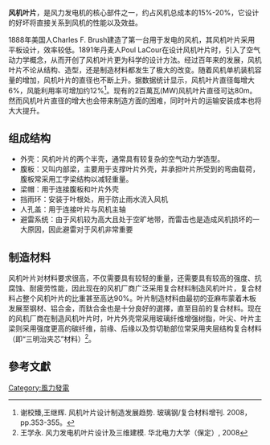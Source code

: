 {{multiple issues|
{{expert|time=2014-04-15T02:12:10+00:00}}
{{unreferenced|time=2014-04-15T02:12:10+00:00}}
}}
'''风机叶片'''，是风力发电机的核心部件之一，约占风机总成本的15%-20%，它设计的好坏将直接关系到风机的性能以及效益。

1888年美国人Charles F. Brush建造了第一台用于发电的风机，其风机叶片采用平板设计，效率较低。1891年丹麦人Poul LaCour在设计风机叶片时，引入了空气动力学概念，从而开创了风机叶片更为科学的设计方法。经过百年来的发展，风机叶片不论从结构、造型，还是制造材料都发生了极大的改变。随着风机单机装机容量的增加，风机叶片的直径也不断上升。据数据统计显示，风机叶片直径每增大6%，风能利用率可增加约12%<ref>谢校臻,王继辉. 风机叶片设计制造发展趋势. 玻璃钢/复合材料增刊. 2008，pp.353-355。</ref>。现有的2百萬瓦(MW)风机叶片直径可达80m。然而风机叶片直径的增大也会带来制造方面的困难，同时叶片的运输安装成本也将大大提升。

== 组成结构 ==
* 外壳：风机叶片的两个半壳，通常具有较复杂的空气动力学造型。
* 腹板：又叫内部梁，主要用于支撑叶片外壳，并承担叶片所受到的弯曲载荷，腹板常采用工字梁结构以减轻重量。
* 梁帽：用于连接腹板和叶片外壳
* 挡雨环：安装于叶根处，用于防止雨水流入风机
* 人孔盖：用于连接叶片与风机主轴
* 避雷系统：由于风机较为高大且处于空旷地带，而雷击也是造成风机损坏的一大原因，因此避雷对于风机非常重要

== 制造材料 ==
风机叶片对材料要求很高，不仅需要具有较轻的重量，还需要具有较高的强度、抗腐蚀、耐疲劳性能，因此现在的风机厂商广泛采用复合材料制造风机叶片，复合材料占整个风机叶片的比重甚至高达90%。叶片制造材料由最初的亚麻布蒙着木板发展至钢材、铝合金，而鈦合金也是十分良好的選擇，直至目前的复合材料。现在的风机厂商在制造风机叶片时，叶片外壳常采用玻璃纤维增强树脂，叶尖、叶片主梁则采用强度更高的碳纤维，前缘、后缘以及剪切勒部位常采用夹层结构复合材料（即“三明治夹芯”材料）<ref>王学永. 风力发电机叶片设计及三维建模. 华北电力大学（保定）, 2008</ref>。

==參考文獻==
{{reflist}}

[[Category:風力發電|Category:風力發電]]